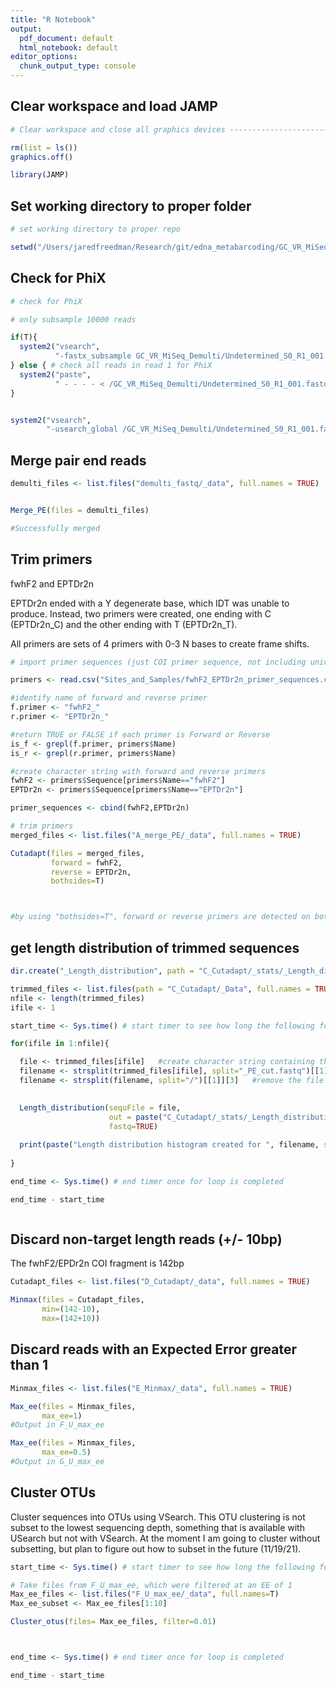 ```yaml
---
title: "R Notebook"
output:
  pdf_document: default
  html_notebook: default
editor_options:
  chunk_output_type: console
---
```


## Clear workspace and load JAMP

```r
# Clear workspace and close all graphics devices --------------------------

rm(list = ls())
graphics.off()

library(JAMP)

```


## Set working directory to proper folder

```r

# set working directory to proper repo

setwd("/Users/jaredfreedman/Research/git/edna_metabarcoding/GC_VR_MiSeq_2021")

```

## Check for PhiX

```r
# check for PhiX

# only subsample 10000 reads

if(T){
  system2("vsearch", 
          "-fastx_subsample GC_VR_MiSeq_Demulti/Undetermined_S0_R1_001.fastq -fastaout GC_VR_MiSeq_Demulti/Undetermined_S0_R1_001.fastq -sample_pct 100")
} else { # check all reads in read 1 for PhiX
  system2("paste",
          " - - - - < /GC_VR_MiSeq_Demulti/Undetermined_S0_R1_001.fastq | cut -f 1,2 | sed 's/^@/>/' | tr \"\t\" \"\n\" > /GC_VR_MiSeq_Demulti/Undetermined_S0_R1_001.fastq")
}


system2("vsearch",
        "-usearch_global /GC_VR_MiSeq_Demulti/Undetermined_S0_R1_001.fastq -db /Users/jaredfreedman/Research/git/JAMP/Tutorial/PhiX.fasta -id 0.9 -strand both -blast6out PhiX_table.txt -maxrejects 1 -maxaccepts 1")
```

## Merge pair end reads

```r
demulti_files <- list.files("demulti_fastq/_data", full.names = TRUE)


Merge_PE(files = demulti_files)

#Successfully merged

```


## Trim primers
fwhF2 and EPTDr2n

EPTDr2n ended with a Y degenerate base, which IDT was unable to produce. Instead, two primers were created, one ending with C (EPTDr2n_C) and the other ending with T (EPTDr2n_T).

All primers are sets of 4 primers with 0-3 N bases to create frame shifts.

```r

# import primer sequences (just COI primer sequence, not including universal tail)

primers <- read.csv("Sites_and_Samples/fwhF2_EPTDr2n_primer_sequences.csv")

#identify name of forward and reverse primer
f.primer <- "fwhF2_"
r.primer <- "EPTDr2n_"

#return TRUE or FALSE if each primer is Forward or Reverse
is_f <- grepl(f.primer, primers$Name)
is_r <- grepl(r.primer, primers$Name)

#create character string with forward and reverse primers
fwhF2 <- primers$Sequence[primers$Name=="fwhF2"]
EPTDr2n <- primers$Sequence[primers$Name=="EPTDr2n"]

primer_sequences <- cbind(fwhF2,EPTDr2n)

# trim primers 
merged_files <- list.files("A_merge_PE/_data", full.names = TRUE)

Cutadapt(files = merged_files, 
         forward = fwhF2,
         reverse = EPTDr2n,
         bothsides=T)



#by using "bothsides=T", forward or reverse primers are detected on both ends. This is not nessesary for fusion primers.
```


## get length distribution of trimmed sequences

```r

dir.create("_Length_distribution", path = "C_Cutadapt/_stats/_Length_distribution")

trimmed_files <- list.files(path = "C_Cutadapt/_Data", full.names = TRUE) # Create list of file names
nfile <- length(trimmed_files)
ifile <- 1

start_time <- Sys.time() # start timer to see how long the following for loop will take

for(ifile in 1:nfile){

  file <- trimmed_files[ifile]   #create character string containing the file path and name
  filename <- strsplit(trimmed_files[ifile], split="_PE_cut.fastq")[[1]]   #create character string that contains file name without _PE_cut or .fastq extention
  filename <- strsplit(filename, split="/")[[1]][3]   #remove the file path from the filename (done by splitting string by /, and only taking the 3rd part)

  
  Length_distribution(sequFile = file,
                      out = paste("C_Cutadapt/_stats/_Length_distribution/", filename, ".pdf", sep=""),
                      fastq=TRUE)
  
  print(paste("Length distribution histogram created for ", filename, sep=""))
  
}

end_time <- Sys.time() # end timer once for loop is completed

end_time - start_time



```


## Discard non-target length reads (+/- 10bp)
The fwhF2/EPDr2n COI fragment is 142bp

```r

Cutadapt_files <- list.files("D_Cutadapt/_data", full.names = TRUE)

Minmax(files = Cutadapt_files,
       min=(142-10),
       max=(142+10))

```


## Discard reads with an Expected Error greater than 1

```r

Minmax_files <- list.files("E_Minmax/_data", full.names = TRUE)

Max_ee(files = Minmax_files,
       max_ee=1)
#Output in F_U_max_ee 

Max_ee(files = Minmax_files,
       max_ee=0.5)
#Output in G_U_max_ee

```


## Cluster OTUs 
Cluster sequences into OTUs using VSearch.
This OTU clustering is not subset to the lowest sequencing depth, something that is available with USearch but not with VSearch. At the moment I am going to cluster without subsetting, but plan to figure out how to subset in the future (11/19/21).


```r

start_time <- Sys.time() # start timer to see how long the following for loop will take

# Take files from F_U_max_ee, which were filtered at an EE of 1
Max_ee_files <- list.files("F_U_max_ee/_data", full.names=T)
Max_ee_subset <- Max_ee_files[1:10]

Cluster_otus(files= Max_ee_files, filter=0.01)



end_time <- Sys.time() # end timer once for loop is completed

end_time - start_time


```






